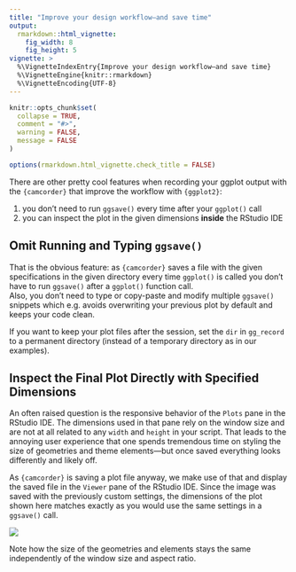 ```yaml
---
title: "Improve your design workflow—and save time"
output: 
  rmarkdown::html_vignette:
    fig_width: 8
    fig_height: 5
vignette: >
  %\VignetteIndexEntry{Improve your design workflow—and save time}
  %\VignetteEngine{knitr::rmarkdown}
  %\VignetteEncoding{UTF-8}
---
```


```r
knitr::opts_chunk$set(
  collapse = TRUE,
  comment = "#>",
  warning = FALSE,
  message = FALSE
)

options(rmarkdown.html_vignette.check_title = FALSE)
```

There are other pretty cool features when recording your ggplot output with the `{camcorder}` that improve the workflow with `{ggplot2}`: 

1.  you don't need to run `ggsave()` every time after your `ggplot()` call
2.  you can inspect the plot in the given dimensions **inside** the RStudio IDE


## Omit Running and Typing `ggsave()` 

That is the obvious feature: as `{camcorder}` saves a file with the given specifications in the given directory every time `ggplot()` is called you don't have to run `ggsave()` after a `ggplot()` function call.   
Also, you don't need to type or copy-paste and modify multiple `ggsave()` snippets which e.g. avoids overwriting your previous plot by default and keeps your code clean.

If you want to keep your plot files after the session, set the `dir` in `gg_record` to a permanent directory (instead of a temporary directory as in our examples).


## Inspect the Final Plot Directly with Specified Dimensions

An often raised question is the responsive behavior of the `Plots` pane in the RStudio IDE. The dimensions used in that pane rely on the window size and are not at all related to any `width` and `height` in your script. That leads to the annoying user experience that one spends tremendous time on styling the size of geometries and theme elements—but once saved everything looks differently and likely off.

As `{camcorder}` is saving a plot file anyway, we make use of that and display the saved file in the `Viewer` pane of the RStudio IDE. Since the image was saved with the previously custom settings, the dimensions of the plot shown here matches exactly as you would use the same settings in a `ggsave()` call.

![](view_comparison.png)

Note how the size of the geometries and elements stays the same independently of the window size and aspect ratio.
